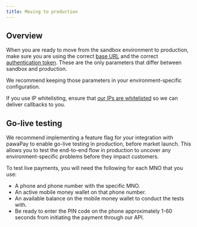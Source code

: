 ```yaml
---
title: Moving to production
---
```


## Overview

When you are ready to move from the sandbox environment to production, make sure you are using the correct [base URL](/using_the_api#where-is-the-api) and the correct [authentication token](/using_the_api#authentication). 
These are the only parameters that differ between sandbox and production.

<Tip>We recommend keeping those parameters in your environment-specific configuration.</Tip>

If you use IP whitelisting, ensure that [our IPs are whitelisted](/using_the_api#callback-urls) so we can deliver callbacks to you.

## Go-live testing

We recommend implementing a feature flag for your integration with pawaPay to enable go-live testing in production, before market launch. 
This allows you to test the end-to-end flow in production to uncover any environment-specific problems before they impact customers.

To test live payments, you will need the following for each MNO that you use:

* A phone and phone number with the specific MNO.
* An active mobile money wallet on that phone number.
* An available balance on the mobile money wallet to conduct the tests with.
* Be ready to enter the PIN code on the phone approximately 1-60 seconds from initiating the payment through our API.
